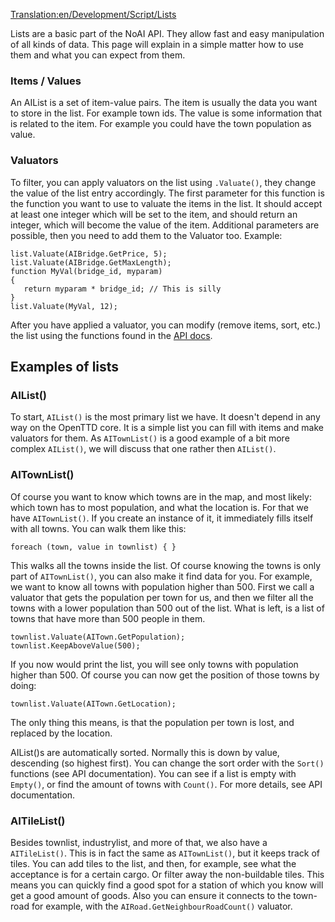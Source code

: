 [[Translation:en/Development/Script/Lists]]


{{en/Development/Script/Navigation}}

Lists are a basic part of the NoAI API. They allow fast and easy manipulation of all kinds of data. This page will explain in a simple matter how to use them and what you can expect from them.

===Items / Values===
An AIList is a set of item-value pairs. The item is usually the data you want to store in the list. For example town ids. The value is some information that is related to the item. For example you could have the town population as value.

===Valuators===
To filter, you can apply valuators on the list using <code><list>.Valuate(<valuator>)</code>, they change the value of the list entry accordingly.
The first parameter for this function is the function you want to use to valuate the items in the list. It should accept at least one integer which will be set to the item, and should return an integer, which will become the value of the item. Additional parameters are possible, then you need to add them to the Valuator too. Example:

 list.Valuate(AIBridge.GetPrice, 5);
 list.Valuate(AIBridge.GetMaxLength);
 function MyVal(bridge_id, myparam)
 {
    return myparam * bridge_id; // This is silly
 }
 list.Valuate(MyVal, 12);

After you have applied a valuator, you can modify (remove items, sort, etc.) the list using the functions found in the [http://noai.openttd.org/docs/trunk/classAIAbstractList.html API docs].

== Examples of lists ==
=== AIList() ===

To start, <code>AIList()</code> is the most primary list we have. It doesn't depend in any way on the OpenTTD core. It is a simple list you can fill with items and make valuators for them. As <code>AITownList()</code> is a good example of a bit more complex <code>AIList()</code>, we will discuss that one rather then <code>AIList()</code>.

=== AITownList() ===

Of course you want to know which towns are in the map, and most likely: which town has to most population, and what the location is. For that we have <code>AITownList()</code>. If you create an instance of it, it immediately fills itself with all towns. You can walk them like this:

 foreach (town, value in townlist) { }

This walks all the towns inside the list. Of course knowing the towns is only part of <code>AITownList()</code>, you can also make it find data for you. For example, we want to know all towns with population higher than 500. First we call a valuator that gets the population per town for us, and then we filter all the towns with a lower population than 500 out of the list. What is left, is a list of towns that have more than 500 people in them.

 townlist.Valuate(AITown.GetPopulation);
 townlist.KeepAboveValue(500);

If you now would print the list, you will see only towns with population higher than 500. Of course you can now get the position of those towns by doing:

 townlist.Valuate(AITown.GetLocation);

The only thing this means, is that the population per town is lost, and replaced by the location.

AIList()s are automatically sorted. Normally this is down by value, descending (so highest first). You can change the sort order with the <code>Sort()</code> functions (see API documentation). You can see if a list is empty with <code>Empty()</code>, or find the amount of towns with <code>Count()</code>. For more details, see API documentation.

=== AITileList() ===

Besides townlist, industrylist, and more of that, we also have a <code>AITileList()</code>. This is in fact the same as <code>AITownList()</code>, but it keeps track of tiles. You can add tiles to the list, and then, for example, see what the acceptance is for a certain cargo. Or filter away the non-buildable tiles. This means you can quickly find a good spot for a station of which you know will get a good amount of goods. Also you can ensure it connects to the town-road for example, with the <code>AIRoad.GetNeighbourRoadCount()</code> valuator.